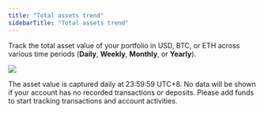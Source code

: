 ```yaml
---
title: "Total assets trend"
sidebarTitle: "Total assets trend"
---
```


Track the total asset value of your portfolio in USD, BTC, or ETH across various time periods (**Daily**, **Weekly**, **Monthly**, or **Yearly**).

<img src="/en/images/dashboard/total-assets-trend.svg" className="screenshot_modal"/>

<Note>The asset value is captured daily at 23:59:59 UTC+8.</Note>
<Note>No data will be shown if your account has no recorded transactions or deposits. Please add funds to start tracking transactions and account activities.</Note>